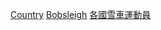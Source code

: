 {{Categories by country|nocat}}
{{Parent category}}

[[Category:奧運雪車運動員|Country]]
[[Category:冬季奧運各國各項目運動員|Bobsleigh]]
[[Category:各國雪車運動員|]]